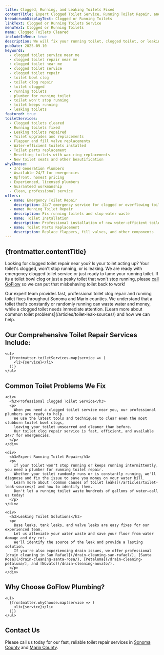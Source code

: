 ```yaml
---
title: Clogged, Running, and Leaking Toilets Fixed
contentTitle: Expert Clogged Toilet Service, Running Toilet Repair, and Leaking Toilet Repair Near You
breadcrumbDisplayText: Clogged or Running Toilets
linkText: Clogged or Running Toilets Service
menuText: Clogged or Running Toilets
name: Clogged Toilets Cleared
includeInMenu: true
description: We will fix your running toilet, clogged toilet, or leaking toilet with upfront pricing and guaranteed clean service. Please call us any day, any time.
pubDate: 2025-09-10
keywords:
  - clogged toilet service near me
  - clogged toilet repair near me
  - clogged toilet near me
  - clogged toilet service
  - clogged toilet repair
  - toilet bowl clog
  - toilet clog repair
  - toilet clogged
  - running toilets
  - plumber for running toilet
  - toilet won't stop running
  - toilet keeps running
  - leaking toilets
featured: true
toiletServices:
  - Clogged toilets cleared
  - Running toilets fixed
  - Leaking toilets repaired
  - Toilet upgrades and replacements
  - Flapper and fill valve replacements
  - Water-efficient toilets installed
  - Toilet parts replacement
  - Resetting toilets with wax ring replacements
  - New toilet seats and other beautification
whyChoose:
  - 3rd Generation Plumbers
  - Available 24/7 for emergencies
  - Upfront, honest pricing
  - Experienced, licensed plumbers
  - Guaranteed workmanship
  - Clean, professional service
offers:
  - name: Emergency Toilet Repair
    description: 24/7 emergency service for clogged or overflowing toilets
  - name: Running Toilet Repair
    description: Fix running toilets and stop water waste
  - name: Toilet Installation
    description: Professional installation of new water-efficient toilets
  - name: Toilet Parts Replacement
    description: Replace flappers, fill valves, and other components
---
```


<article>
  <h1>{frontmatter.contentTitle}</h1>
  <div>
    <p>
      Looking for clogged toilet repair near you? Is your toilet acting up?
      Your toilet's clogged, won't stop running, or is leaking.
      We are ready with emergency clogged toilet service or just ready to tame your running toilet.
      If its a toilet bowl clog or just a pesky toilet that won't stop running,
      please <a href="tel:7072008350">call GoFlow</a> so we can put that misbehaving toilet back to work!
    </p>
    <p>
      Our expert team provides fast, professional toilet clog repair and running toilet fixes throughout Sonoma and Marin counties.
      We understand that a toilet that's constantly or randomly running can waste water and money, while a clogged toilet needs immediate attention.
      [Learn more about common toilet problems](/articles/toilet-leak-sources/) and how we can help.
    </p>
  </div>

  <section>
    <h2>Our Comprehensive Toilet Repair Services Include:</h2>

    <ul>
      {frontmatter.toiletServices.map(service => (
        <li>{service}</li>
      ))}
    </ul>
  </section>

  <section>
    <h2>Common Toilet Problems We Fix</h2>

    <div>
      <h3>Professional Clogged Toilet Service</h3>
      <p>
        When you need a clogged toilet service near you, our professional plumbers are ready to help.
        We use the latest tools and techniques to clear even the most stubborn toilet bowl clogs,
        leaving your toilet unscarred and cleaner than before.
        Our toilet clog repair service is fast, efficient, and available 24/7 for emergencies.
      </p>
    </div>

    <div>
      <h3>Expert Running Toilet Repair</h3>
      <p>
        If your toilet won't stop running or keeps running intermittently, you need a plumber for running toilet repair.
        Whether your toilet randomly runs or is constantly running, we'll diagnose and fix the issue to save you money on your water bill.
        Learn more about [common causes of toilet leaks](/articles/toilet-leak-sources/) and how to identify them.
        Don't let a running toilet waste hundreds of gallons of water—call us today!
      </p>
    </div>

    <div>
      <h3>Leaking Toilet Solutions</h3>
      <p>
        Base leaks, tank leaks, and valve leaks are easy fixes for our experienced team.
        Let us alleviate your water waste and save your floor from water damage and dry rot.
        We'll identify the source of the leak and provide a lasting solution.
        If you're also experiencing drain issues, we offer professional [drain cleaning in San Rafael](/drain-cleaning-san-rafael/), [Santa Rosa](/drain-cleaning-santa-rosa/), [Petaluma](/drain-cleaning-petaluma/), and [Novato](/drain-cleaning-novato/).
      </p>
    </div>
  </section>

  <section>
    <h2>Why Choose GoFlow Plumbing?</h2>

    <ul>
      {frontmatter.whyChoose.map(service => (
        <li>{service}</li>
      ))}
    </ul>
  </section>

  <section>
    <h2>Contact Us</h2>
    <p>
      Please call us today for our fast, reliable toilet repair services in <a href="/sonoma-county-plumbing">Sonoma County</a> and <a href="/marin-county-plumbing">Marin County</a>.
    </p>
  </section>
</article>
